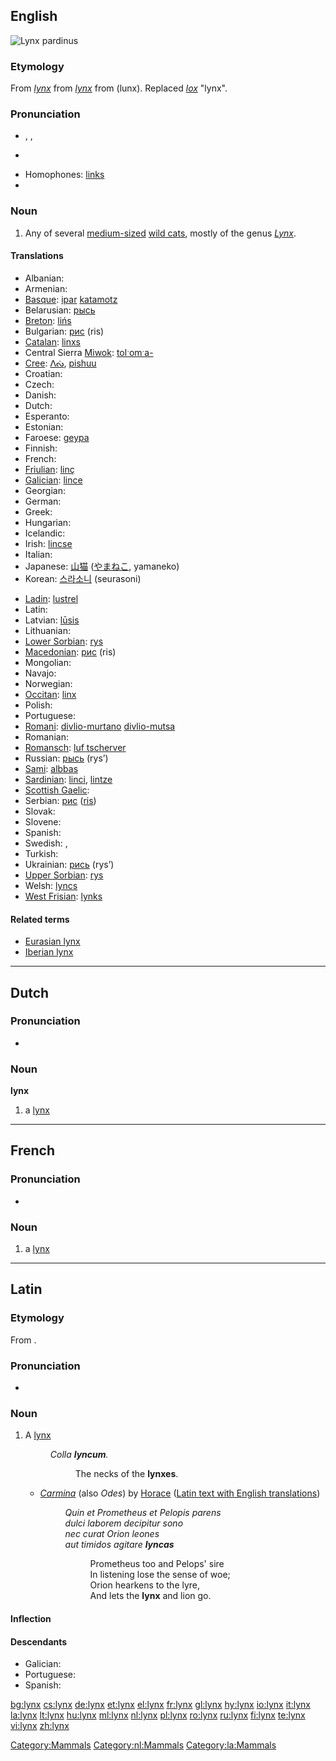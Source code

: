 {{also|Lynx}}
==English==
[[Image:Linces12.jpg|thumb|''Lynx pardinus'']]
{{wikipedia}}

===Etymology===
From {{etyl|enm}} ''[[#Middle English|lynx]]'' from {{etyl|la}} ''[[#Latin|lynx]]'' from {{etyl|grc}} ''{{polytonic|[[λύγξ]]}}'' (lunx). Replaced {{etyl|ang|-}} ''[[lox#Old English|lox]]'' "lynx".

===Pronunciation===
* {{enPR|lĭngks}}, {{IPA|/lɪŋks/}}, {{SAMPA|/lINks/}}
* {{audio|en-us-lynx.ogg|Audio (US)}}

* Homophones: [[links]]
* {{rhymes|ɪŋks}}

===Noun===
{{en-noun|es}}

# Any of several [[medium-sized]] [[wild cat]]s, mostly of the genus ''[[Lynx]]''.

====Translations====
{{trans-top|wild cat}}
* Albanian: {{t-|sq|rrëqebull|xs=Albanian}}
* Armenian: {{t+|hy|լուսան|tr=lusan}}
* [[Basque]]: [[ipar]] [[katamotz]]
* Belarusian: [[рысь]] {{f}}
* [[Breton]]: [[lińs]]
* Bulgarian: [[рис]] (ris)
* [[Catalan]]: [[linxs]]
* Central Sierra [[Miwok]]: [[tolˑomˑa-]]
* [[Cree]]: [[ᐱᔔ]], [[pishuu]]
* Croatian: {{t-|hr|ris}}
* Czech: {{t-|cs|rys|m}}
* Danish: {{t-|da|los}}
* Dutch: {{t+|nl|lynx|m}}
* Esperanto: {{t-|eo|linko|xs=Esperanto}}
* Estonian: {{t+|et|ilves}}
* Faroese: [[geypa]]
* Finnish: {{t+|fi|ilves}}
* French: {{t+|fr|lynx|m}}
* [[Friulian]]: [[linç]]
* [[Galician]]: [[lince#Galician|lince]] {{m}}
* Georgian: {{t-|ka|ფოცხვერი|tr=p'oc'xveri|sc=Geor|xs=Georgian}}
* German: {{t+|de|Luchs|m}}
* Greek: {{t+|el|λύγκας|m}}
* Hungarian: {{t+|hu|hiúz}}
* Icelandic: {{t-|is|gaupa|f}}
* Irish: [[lincse]]
* Italian: {{t-|it|lince|f}}
* Japanese: [[山猫]] ([[やまねこ]], yamaneko)
* Korean: [[스라소니]] (seurasoni)
{{trans-mid}}
* [[Ladin]]: [[lustrel]]<!--NOTE: do not put the taxonomical name in as the Latin translation-->
* Latin: {{t+|la|lynx|c}}
* Latvian: [[lūsis]]
* Lithuanian: {{t+|lt|lūšis|xs=Lithuanian}}
* [[Lower Sorbian]]: [[rys]]
* [[Macedonian]]: [[рис]] (ris)
* Mongolian: {{t-|mn|шилүүс|tr=šilüüs|sc=Cyrl|xs=Mongolian}}
* Navajo: {{tø|nv|náshdóí łibáhígíí}}
* Norwegian: {{t+|no|gaupe}}
* [[Occitan]]: [[linx]] {{m}}
* Polish: {{t+|pl|ryś|f}}
* Portuguese: {{t+|pt|lince|m}}
* [[Romani]]: [[divlio-murtano]] {{m}} [[divlio-mutsa]] {{f}}
* Romanian: {{t+|ro|linx}}
* [[Romansch]]: [[luf tscherver]]
* Russian: [[рысь]] (rys’) {{f}}
* [[Sami]]: [[albbas]]
* [[Sardinian]]: [[linci]], [[lintze]]
* [[Scottish Gaelic]]: {{t|gd|lioncs|m}}
* Serbian: [[рис]] ([[ris]])
* Slovak: {{t-|sk|rys}}
* Slovene: {{t+|sl|ris}}
* Spanish: {{t+|es|lince|m}}
* Swedish: {{t+|sv|lo|c}}, {{t+|sv|lodjur|n}}
* Turkish: {{t+|tr|vaşak}}
* Ukrainian: [[рись]] (rys’)
* [[Upper Sorbian]]: [[rys]]
* Welsh: [[lyncs]]
* [[West Frisian]]: [[lynks]]
{{trans-bottom}}

====Related terms====
* [[Eurasian lynx]]
* [[Iberian lynx]]

[[Category:Mammals]]

----

==Dutch==

===Pronunciation===
* {{audio|Nl-lynx.ogg|audio}}

===Noun===
'''lynx''' {{m}}

# a [[lynx#English|lynx]]

[[Category:nl:Mammals]]

----

==French==

===Pronunciation===
* {{audio|Fr-lynx.ogg|audio}}

===Noun===
{{fr-noun|m|pl=lynx}}

# a [[#Noun|lynx]]

----

==Latin==

===Etymology===
From {{etyl|grc|la}} {{term|λύγξ|tr=lunks|sc=Grek|lang=grc}}.

===Pronunciation===
* {{a|Classical}} {{IPA|/lʏnks/|lang=la}}

===Noun===
{{la-noun|lynx|lyncis|lyncis|c|third}}

# A [[lynx#English|lynx]]
#: ''Colla '''lyncum'''.''
#:: The necks of the '''lynxes'''.
#* ''[[w:Odes (Horace)|Carmina]]'' (also ''Odes'') by [[w:Horace|Horace]] ([http://www.perseus.tufts.edu/hopper/text?doc=Perseus:abo:phi,0893,001:2:13 Latin text with English translations])
#*:''Quin et Prometheus et Pelopis parens''
#*:''dulci laborem decipitur sono''
#*:''nec curat Orion leones''
#*:''aut timidos agitare '''lyncas'''''
#*::Prometheus too and Pelops' sire
#*::In listening lose the sense of woe;
#*::Orion hearkens to the lyre,
#*::And lets the '''lynx''' and lion go.

====Inflection====
{{la-decl-3rd|lynx|lynx|lync}}

====Descendants====
* Galician: {{l|gl|lince}}
* Portuguese: {{l|pt|lince}}
* Spanish: {{l|es|lince}}

[[Category:la:Mammals]]

[[bg:lynx]]
[[cs:lynx]]
[[de:lynx]]
[[et:lynx]]
[[el:lynx]]
[[fr:lynx]]
[[gl:lynx]]
[[hy:lynx]]
[[io:lynx]]
[[it:lynx]]
[[la:lynx]]
[[lt:lynx]]
[[hu:lynx]]
[[ml:lynx]]
[[nl:lynx]]
[[pl:lynx]]
[[ro:lynx]]
[[ru:lynx]]
[[fi:lynx]]
[[te:lynx]]
[[vi:lynx]]
[[zh:lynx]]